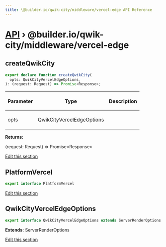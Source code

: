 ```yaml
---
title: \@builder.io/qwik-city/middleware/vercel-edge API Reference
---
```


# [API](/api) &rsaquo; @builder.io/qwik-city/middleware/vercel-edge

## createQwikCity

```typescript
export declare function createQwikCity(
  opts: QwikCityVercelEdgeOptions,
): (request: Request) => Promise<Response>;
```

<table><thead><tr><th>

Parameter

</th><th>

Type

</th><th>

Description

</th></tr></thead>
<tbody><tr><td>

opts

</td><td>

[QwikCityVercelEdgeOptions](#qwikcityverceledgeoptions)

</td><td>

</td></tr>
</tbody></table>

**Returns:**

(request: Request) =&gt; Promise&lt;Response&gt;

[Edit this section](https://github.com/QwikDev/qwik/tree/main/packages/qwik-city/src/middleware/vercel-edge/index.ts)

## PlatformVercel

```typescript
export interface PlatformVercel
```

[Edit this section](https://github.com/QwikDev/qwik/tree/main/packages/qwik-city/src/middleware/vercel-edge/index.ts)

## QwikCityVercelEdgeOptions

```typescript
export interface QwikCityVercelEdgeOptions extends ServerRenderOptions
```

**Extends:** ServerRenderOptions

[Edit this section](https://github.com/QwikDev/qwik/tree/main/packages/qwik-city/src/middleware/vercel-edge/index.ts)
